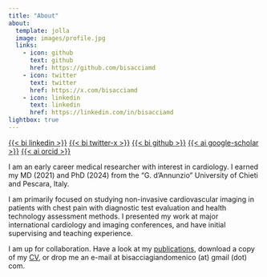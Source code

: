 ```yaml
---
title: "About"
about:
  template: jolla
  image: images/profile.jpg
  links:
    - icon: github
      text: github
      href: https://github.com/bisacciamd
    - icon: twitter
      text: twitter
      href: https://x.com/bisacciamd
    - icon: linkedin
      text: linkedin
      href: https://linkedin.com/in/bisacciamd
lightbox: true
---
```

[{{< bi linkedin >}}](https://linkedin.com/in/bisacciamd)   [{{< bi twitter-x >}}](https://x.com/bisacciamd)   [{{< bi github >}}](https://github.com/bisacciamd)   [{{< ai google-scholar >}}](https://scholar.google.com/citations?user=Apav_NgAAAAJ)   [{{< ai orcid >}}](https://orcid.org/0000-0003-4606-3093)


I am an early career medical researcher with interest in cardiology. I earned my MD (2021) and PhD (2024) from the "G. d'Annunzio" University of Chieti and Pescara, Italy.

I am primarily focused on studying non-invasive cardiovascular imaging in patients with chest pain with diagnostic test evaluation and health technology assessment methods. I presented my work at major international cardiology and imaging conferences, and have initial supervising and teaching experience. 

I am up for collaboration. Have a look at my [publications](pubs.qmd), download a copy of my [CV](cv/index.qmd), or drop me an e-mail at bisacciagiandomenico (at) gmail (dot) com.